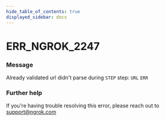 ```yaml
---
hide_table_of_contents: true
displayed_sidebar: docs
---
```



# ERR_NGROK_2247

### Message

Already validated url didn't parse during `STEP` step: `URL` `ERR`

<ErrorDetails error="err_ngrok_2247" />

### Further help

If you're having trouble resolving this error, please reach out to [support@ngrok.com](mailto:support@ngrok.com?subject=Help%20with%20ERR_NGROK_2247)

